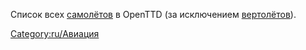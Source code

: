 

Список всех [[ru/Manual/Base Set/Vehicles/Авиация|самолётов]] в OpenTTD (за исключением [[:Category:en/Helicopters|вертолётов]]).

[[Category:ru/Авиация]]
